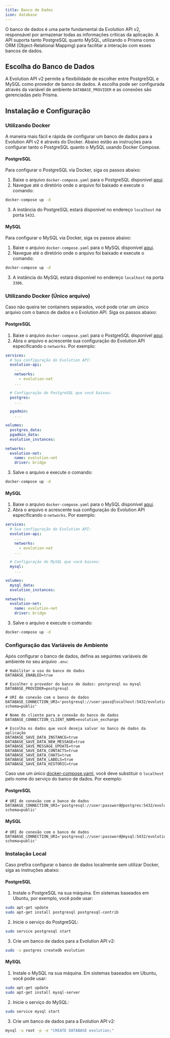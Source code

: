 ```yaml
---
title: Banco de Dados
icon: database
---
```


O banco de dados é uma parte fundamental da Evolution API v2, responsável por armazenar todas as informações críticas da aplicação. A API suporta tanto PostgreSQL quanto MySQL, utilizando o Prisma como ORM (Object-Relational Mapping) para facilitar a interação com esses bancos de dados.

## Escolha do Banco de Dados

A Evolution API v2 permite a flexibilidade de escolher entre PostgreSQL e MySQL como provedor de banco de dados. A escolha pode ser configurada através da variável de ambiente `DATABASE_PROVIDER` e as conexões são gerenciadas pelo Prisma.

## Instalação e Configuração

### Utilizando Docker

A maneira mais fácil e rápida de configurar um banco de dados para a Evolution API v2 é através do Docker. Abaixo estão as instruções para configurar tanto o PostgreSQL quanto o MySQL usando Docker Compose.

#### PostgreSQL

Para configurar o PostgreSQL via Docker, siga os passos abaixo:

1. Baixe o arquivo `docker-compose.yaml` para o PostgreSQL disponível [aqui](https://github.com/EvolutionAPI/evolution-api/blob/2.2.3/Docker/postgres/docker-compose.yaml).
2. Navegue até o diretório onde o arquivo foi baixado e execute o comando:

```bash
docker-compose up -d
```

3. A instância do PostgreSQL estará disponível no endereço `localhost` na porta `5432`.

#### MySQL

Para configurar o MySQL via Docker, siga os passos abaixo:

1. Baixe o arquivo `docker-compose.yaml` para o MySQL disponível [aqui](https://github.com/EvolutionAPI/evolution-api/blob/2.2.3/Docker/mysql/docker-compose.yaml).
2. Navegue até o diretório onde o arquivo foi baixado e execute o comando:

```bash
docker-compose up -d
```

3. A instância do MySQL estará disponível no endereço `localhost` na porta `3306`.

### Utilizando Docker (Único arquivo)

Caso não queira ter containers separados, você pode criar um único arquivo com o banco de dados e o Evolution API. Siga os passos abaixo:

#### PostgreSQL

1. Baixe o arquivo `docker-compose.yaml` para o PostgreSQL disponível [aqui](https://github.com/EvolutionAPI/evolution-api/blob/2.2.3/Docker/postgres/docker-compose.yaml).
2. Abra o arquivo e acrescente sua configuração do Evolution API especificando o `networks`. Por exemplo:

```yaml
services:
  # Sua configuração do Evolution API:
  evolution-api:
    ...
    networks:
      - evolution-net
    ...

  # Configuração do PostgreSQL que você baixou:
  postgres:
    ...

  pgadmin:
    ...

volumes:
  postgres_data:
  pgadmin_data:
  evolution_instances:

networks:
  evolution-net:
    name: evolution-net
    driver: bridge
```
3. Salve o arquivo e execute o comando:
```bash
docker-compose up -d
```

#### MySQL

1. Baixe o arquivo `docker-compose.yaml` para o MySQL disponível [aqui](https://github.com/EvolutionAPI/evolution-api/blob/2.2.3/Docker/mysql/docker-compose.yaml).
2. Abra o arquivo e acrescente sua configuração do Evolution API especificando o `networks`. Por exemplo:

```yaml
services:
  # Sua configuração do Evolution API:
  evolution-api:
    ...
    networks:
      - evolution-net
    ...

  # Configuração do MySQL que você baixou:
  mysql:
    ...

volumes:
  mysql_data:
  evolution_instances:

networks:
  evolution-net:
    name: evolution-net
    driver: bridge
```

3. Salve o arquivo e execute o comando:
```bash
docker-compose up -d
```

### Configuração das Variáveis de Ambiente

Após configurar o banco de dados, defina as seguintes variáveis de ambiente no seu arquivo `.env`:

```env
# Habilitar o uso do banco de dados
DATABASE_ENABLED=true

# Escolher o provedor do banco de dados: postgresql ou mysql
DATABASE_PROVIDER=postgresql

# URI de conexão com o banco de dados
DATABASE_CONNECTION_URI='postgresql://user:pass@localhost:5432/evolution?schema=public'

# Nome do cliente para a conexão do banco de dados
DATABASE_CONNECTION_CLIENT_NAME=evolution_exchange

# Escolha os dados que você deseja salvar no banco de dados da aplicação
DATABASE_SAVE_DATA_INSTANCE=true
DATABASE_SAVE_DATA_NEW_MESSAGE=true
DATABASE_SAVE_MESSAGE_UPDATE=true
DATABASE_SAVE_DATA_CONTACTS=true
DATABASE_SAVE_DATA_CHATS=true
DATABASE_SAVE_DATA_LABELS=true
DATABASE_SAVE_DATA_HISTORIC=true
```
Caso use um único [docker-compose.yaml](#utilizando-docker-único-arquivo), você deve substituir o `localhost` pelo nome do serviço do banco de dados. Por exemplo:

#### PostgreSQL
```env
# URI de conexão com o banco de dados
DATABASE_CONNECTION_URI='postgresql://user:password@postgres:5432/evolution?schema=public'
```

#### MySQL
```env
# URI de conexão com o banco de dados
DATABASE_CONNECTION_URI='postgresql://user:password@mysql:5432/evolution?schema=public'
```

### Instalação Local

Caso prefira configurar o banco de dados localmente sem utilizar Docker, siga as instruções abaixo:

#### PostgreSQL

1. Instale o PostgreSQL na sua máquina. Em sistemas baseados em Ubuntu, por exemplo, você pode usar:

```bash
sudo apt-get update
sudo apt-get install postgresql postgresql-contrib
```

2. Inicie o serviço do PostgreSQL:

```bash
sudo service postgresql start
```

3. Crie um banco de dados para a Evolution API v2:

```bash
sudo -u postgres createdb evolution
```

#### MySQL

1. Instale o MySQL na sua máquina. Em sistemas baseados em Ubuntu, você pode usar:

```bash
sudo apt-get update
sudo apt-get install mysql-server
```

2. Inicie o serviço do MySQL:

```bash
sudo service mysql start
```

3. Crie um banco de dados para a Evolution API v2:

```bash
mysql -u root -p -e "CREATE DATABASE evolution;"
```
